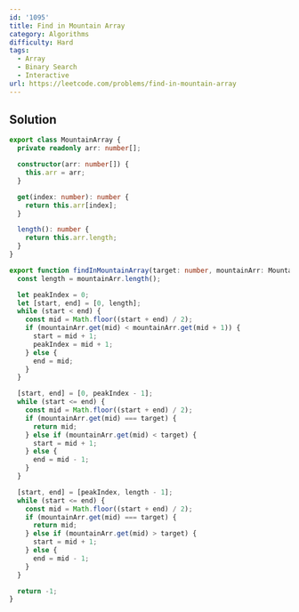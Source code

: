 ```yaml
---
id: '1095'
title: Find in Mountain Array
category: Algorithms
difficulty: Hard
tags:
  - Array
  - Binary Search
  - Interactive
url: https://leetcode.com/problems/find-in-mountain-array
---
```


## Solution

```typescript showLineNumbers
export class MountainArray {
  private readonly arr: number[];

  constructor(arr: number[]) {
    this.arr = arr;
  }

  get(index: number): number {
    return this.arr[index];
  }

  length(): number {
    return this.arr.length;
  }
}

export function findInMountainArray(target: number, mountainArr: MountainArray) {
  const length = mountainArr.length();

  let peakIndex = 0;
  let [start, end] = [0, length];
  while (start < end) {
    const mid = Math.floor((start + end) / 2);
    if (mountainArr.get(mid) < mountainArr.get(mid + 1)) {
      start = mid + 1;
      peakIndex = mid + 1;
    } else {
      end = mid;
    }
  }

  [start, end] = [0, peakIndex - 1];
  while (start <= end) {
    const mid = Math.floor((start + end) / 2);
    if (mountainArr.get(mid) === target) {
      return mid;
    } else if (mountainArr.get(mid) < target) {
      start = mid + 1;
    } else {
      end = mid - 1;
    }
  }

  [start, end] = [peakIndex, length - 1];
  while (start <= end) {
    const mid = Math.floor((start + end) / 2);
    if (mountainArr.get(mid) === target) {
      return mid;
    } else if (mountainArr.get(mid) > target) {
      start = mid + 1;
    } else {
      end = mid - 1;
    }
  }

  return -1;
}
```
